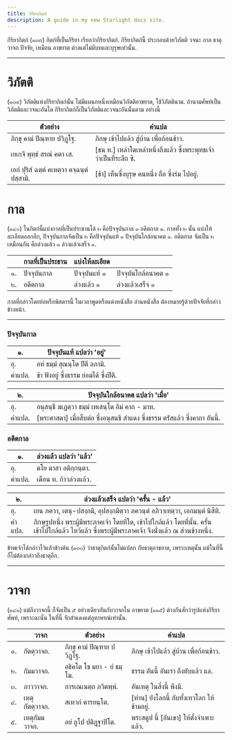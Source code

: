 ```yaml
---
title: กิริยากิตก์
description: A guide in my new Starlight docs site.
---
```


กิริยากิตก์ (๑๓๘) กิตก์ที่เป็นกิริยา เรียกว่ากิริยากิตก์.
กิริยากิตก์นี้ ประกอบด้วยวิภัตติ วจนะ กาล ธาตุ วาจก ปัจจัย, เหมือน อาขยาต ต่างแต่ไม่มีบทและบุรุษเท่านั้น.

---

# วิภัตติ

(๑๓๙) วิภัตติแห่งกิริยากิตก์นั้น ไม่มีแผนกหนึ่งเหมือนวิภัตติอาขยาต, ใช้วิภัตตินาม.
ถ้านามศัพท์เป็นวิภัตติและวจนะอันใด กิริยากิตก์ก็เป็นวิภัตติและวจนะอันนั้นตาม อย่างนี้

| ตัวอย่าง                                    | คำแปล                                                                |
| ------------------------------------------- | -------------------------------------------------------------------- |
| ภิกฺขุ คามํ ปิณฺฑาย ปวิฏฺโฐ.                | ภิกษุ เข้าไปแล้ว สู่บ้าน เพื่อก้อนข้าว.                              |
| เยเกจิ พุทฺธํ สรณํ คตา เส.                  | [ชน ท.] เหล่าใดเหล่าหนึ่งถึงแล้ว ซึ่งพระพุทธเจ้า ว่าเป็นที่ระลึก ซิ. |
| เอกํ ปุริสํ ฉตฺตํ คเหตฺวา คจฺฉนฺตํ ปสฺสามิ. | [ข้า] เห็นซึ่งบุรุษ คนหนึ่ง ถือ ซึ่งร่ม ไปอยู่.                      |

# กาล

(๑๔๐) ในกิตก์นี้แบ่งกาลที่เป็นประธานได้ ๒ คือปัจจุบันกาล ๑ อดีตกาล ๑.
กาลทั้ง ๒ นั้น แบ่งให้ละเอียดออกอีก, ปัจจุบันกาลจัดเป็น ๒ คือปัจจุบันแท้ ๑ ปัจจุบันใกล้อนาคต ๑.
อดีตกาล จัดเป็น ๒ เหมือนกัน คือล่วงแล้ว ๑ ล่วงแล้วเสร็จ ๑.

|     | กาลที่เป็นประธาน | แบ่งให้ละเอียด |                     |
| --- | ---------------- | -------------- | ------------------- |
| ๑.  | ปัจจุบันกาล      | ปัจจุบันแท้ ๑  | ปัจจุบันใกล้อนาคต ๑ |
| ๒.  | อดีตกาล          | ล่วงแล้ว ๑     | ล่วงแล้วเสร็จ ๑     |

กาลที่กล่าวโดยย่อหรือพิสดารนี้ ในเวลาพูดหรือแต่งหนังสือ อ่านหนังสือ ต้องหมายรู้ด้วยปัจจัยที่กล่าวข้างหน้า.

---

### ปัจจุบันกาล

| ๑.     | ปัจจุบันแท้ แปลว่า 'อยู่'              |
| ------ | -------------------------------------- |
| อุ.    | อหํ ธมฺมํ สุณนฺโต ปีตึ ลภามิ.          |
| คำแปล. | ข้า ฟังอยู่ ซึ่งธรรม ย่อมได้ ซึ่งปีติ. |

| ๒.     | ปัจจุบันใกล้อนาคต แปลว่า 'เมื่อ'                                            |
| ------ | --------------------------------------------------------------------------- |
| อุ.    | อนุสนฺธึ ฆเฏตฺวา ธมฺมํ เทเสนฺโต อิมํ คาถ - มาห.                             |
| คำแปล. | [พระศาสดา] เมื่อสืบต่อ ซึ่งอนุสนธิ สำแดง ซึ่งธรรม ตรัสแล้ว ซึ่งคาถา อันนี้. |

### อดีตกาล

| ๑.     | ล่วงแล้ว แปลว่า 'แล้ว' |
| ------ | ---------------------- |
| อุ.    | ตโย มาสา อติกฺกนฺตา.   |
| คำแปล. | เดือน ท. ก้าวล่วงแล้ว. |

| ๒.     | ล่วงแล้วเสร็จ แปลว่า 'ครั้น - แล้ว'                                                                                                                    |
| ------ | ------------------------------------------------------------------------------------------------------------------------------------------------------ |
| อุ.    | เยน ภควา, เตนุ-ปสงฺกมิ, อุปสงฺกมิตฺวา ภควนฺตํ อภิวาเทตฺวา, เอกมนฺตํ นิสีทิ.                                                                            |
| คำแปล. | ภิกษุรูปหนึ่ง พระผู้มีพระภาคเจ้า โดยที่ใด, เข้าไปใกล้แล้ว โดยที่นั้น. ครั้นเข้าไปใกล้แล้ว ไหว้แล้ว ซึ่งพระผู้มีพระภาคเจ้า จึงนั่งแล้ว ณ ส่วนข้างหนึ่ง. |

ข้าพเจ้าได้กล่าวไว้แล้วข้างต้น (๑๓๐) ว่าธาตุกิตก์นั้นไม่แปลก กับธาตุอาขยาต, เพราะเหตุนั้น แม้ในที่นี้ก็ไม่ต้องกล่าวถึงธาตุอีก.

---

# วาจก

(๑๔๑) แม้ถึงวาจกนี้ ก็จัดเป็น ๕ อย่างเดียวกันกับวาจกใน อาขยาต (๑๑๕) ต่างกันสักว่ารูปแห่งกิริยาศัพท์, เพราะฉะนั้น ในที่นี้ จักสำแดงแต่อุทาหรณ์เท่านั้น.

|     | วาจก           | ตัวอย่าง                     | คำแปล                                       |
| --- | -------------- | ---------------------------- | ------------------------------------------- |
| ๑.  | กัตตุวาจก.     | ภิกฺขุ คามํ ปิณฺฑาย ปวิฏฺโฐ. | ภิกษุ เข้าไปแล้ว สู่บ้าน เพื่อก้อนข้าว.     |
| ๒.  | กัมมวาจก.      | อธิคโต โข มยา - ยํ ธมฺโม.    | ธรรม อันนี้ อันเรา ถึงทับแล้ว แล.           |
| ๓.  | ภาววาจก.       | การเณเนตฺถ ภวิตพฺพํ.         | อันเหตุ ในสิ่งนี้ พึงมี.                    |
| ๔.  | เหตุกัตตุวาจก. | สเทวกํ ตารยนฺโต.             | [ท่าน] ยังโลกนี้ กับทั้งเทวโลก ให้ข้ามอยู่. |
| ๕.  | เหตุกัมมวาจก.  | อยํ ถูโป ปติฏฺฐาปิโต.        | พระสตูป นี้ [อันเขา] ให้ตั้งจำเพาะแล้ว.     |
